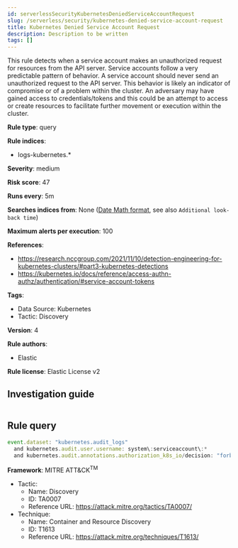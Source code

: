 ```yaml
---
id: serverlessSecurityKubernetesDeniedServiceAccountRequest
slug: /serverless/security/kubernetes-denied-service-account-request
title: Kubernetes Denied Service Account Request
description: Description to be written
tags: []
---
```


<div id="kubernetes-denied-service-account-request"></div>

This rule detects when a service account makes an unauthorized request for resources from the API server. Service accounts follow a very predictable pattern of behavior. A service account should never send an unauthorized request to the API server. This behavior is likely an indicator of compromise or of a problem within the cluster. An adversary may have gained access to credentials/tokens and this could be an attempt to access or create resources to facilitate further movement or execution within the cluster.

**Rule type**: query

**Rule indices**: 

* logs-kubernetes.*

**Severity**: medium

**Risk score**: 47

**Runs every**: 5m

**Searches indices from**: None ([Date Math format](((ref))/common-options.html#date-math), see also <DocLink id="serverlessSecurityRulesUiCreate" section="set-the-rules-schedule">`Additional look-back time`</DocLink>)

**Maximum alerts per execution**: 100

**References**: 

* https://research.nccgroup.com/2021/11/10/detection-engineering-for-kubernetes-clusters/#part3-kubernetes-detections
* https://kubernetes.io/docs/reference/access-authn-authz/authentication/#service-account-tokens

**Tags**: 

* Data Source: Kubernetes
* Tactic: Discovery

**Version**: 4

**Rule authors**: 

* Elastic

**Rule license**: Elastic License v2

## Investigation guide

```markdown

```

## Rule query

```js
event.dataset: "kubernetes.audit_logs"
  and kubernetes.audit.user.username: system\:serviceaccount\:*
  and kubernetes.audit.annotations.authorization_k8s_io/decision: "forbid"

```

**Framework**: MITRE ATT&CK<sup>TM</sup>

* Tactic:
    * Name: Discovery
    * ID: TA0007
    * Reference URL: https://attack.mitre.org/tactics/TA0007/
* Technique:
    * Name: Container and Resource Discovery
    * ID: T1613
    * Reference URL: https://attack.mitre.org/techniques/T1613/

